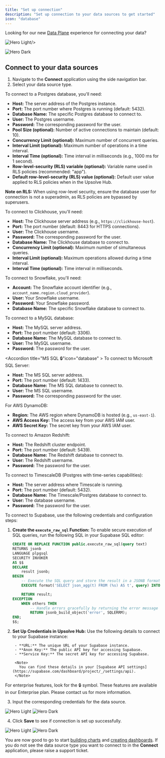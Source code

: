 ```yaml
---
title: "Set up connection"
description: "Set up connection to your data sources to get started"
icon: "database"
---
```


Looking for our new [Data Plane](/integrations/introduction) experience for connecting your data?

<Frame>
<img
  className="block dark:hidden"
  src="/images/data-connection/data-connection-hero.png"
  alt="Hero Light"

/>

<img
  className="hidden dark:block"
  src="/images/data-connection/data-connection-hero-dark.png"
  alt="Hero Dark"
/>
</Frame>

## Connect to your data sources

1. Navigate to the **Connect** application using the side navigation bar.
2. Select your data source type.

<AccordionGroup>

<Accordion title="Postgres" icon="database">
To connect to a Postgres database, you'll need:

- **Host:** The server address of the Postgres instance.
- **Port:** The port number where Postgres is running (default: 5432).
- **Database Name:** The specific Postgres database to connect to.
- **User:** The Postgres username.
- **Password:** The corresponding password for the user.
- **Pool Size (optional):** Number of active connections to maintain (default: 10).
- **Concurrency Limit (optional):** Maximum number of concurrent queries.
- **Interval Limit (optional):** Maximum number of operations in a time interval.
- **Interval Time (optional):** Time interval in milliseconds (e.g., 1000 ms for 1 second).
- **Row-level-security (RLS) variable (optional):** Variable name used in RLS policies (recommended: "app").
- **Default row-level-security (RLS) value (optional):** Default user value applied to RLS policies when in the Upsolve Hub.

**Note on RLS:** When using row-level security, ensure the database user for connection is not a superadmin, as RLS policies are bypassed by superusers.

</Accordion>

<Accordion title="Clickhouse" icon="database">
To connect to Clickhouse, you'll need:

- **Host:** The Clickhouse server address (e.g., `https://clickhouse-host`).
- **Port:** The port number (default: 8443 for HTTPS connections).
- **User:** The Clickhouse username.
- **Password:** The corresponding password for the user.
- **Database Name:** The Clickhouse database to connect to.
- **Concurrency Limit (optional):** Maximum number of simultaneous queries.
- **Interval Limit (optional):** Maximum operations allowed during a time interval.
- **Interval Time (optional):** Time interval in milliseconds.

</Accordion>

<Accordion title="Snowflake 🔒" icon="database" >
To connect to Snowflake, you'll need:

- **Account:** The Snowflake account identifier (e.g., `account_name.region.cloud_provider`).
- **User:** Your Snowflake username.
- **Password:** Your Snowflake password.
- **Database Name:** The specific Snowflake database to connect to.

</Accordion>

<Accordion title="MySQL 🔒" icon="database" >
To connect to a MySQL database:

- **Host:** The MySQL server address.
- **Port:** The port number (default: 3306).
- **Database Name:** The MySQL database to connect to.
- **User:** The MySQL username.
- **Password:** The password for the user.

</Accordion>

<Accordion title="MS SQL 🔒"icon="database" >
To connect to Microsoft SQL Server:

- **Host:** The MS SQL server address.
- **Port:** The port number (default: 1433).
- **Database Name:** The MS SQL database to connect to.
- **User:** The MS SQL username.
- **Password:** The corresponding password for the user.

</Accordion>

<Accordion title="DynamoDB 🔒" icon="database" >
For AWS DynamoDB:

- **Region:** The AWS region where DynamoDB is hosted (e.g., `us-east-1`).
- **AWS Access Key:** The access key from your AWS IAM user.
- **AWS Secret Key:** The secret key from your AWS IAM user.

</Accordion>

<Accordion title="Redshift 🔒" icon="database" >
To connect to Amazon Redshift:

- **Host:** The Redshift cluster endpoint.
- **Port:** The port number (default: 5439).
- **Database Name:** The Redshift database to connect to.
- **User:** The Redshift username.
- **Password:** The password for the user.

</Accordion>

<Accordion title="Timescale 🔒" icon="database">
To connect to TimescaleDB (Postgres with time-series capabilities):

- **Host:** The server address where Timescale is running.
- **Port:** The port number (default: 5432).
- **Database Name:** The Timescale/Postgres database to connect to.
- **User:** The database username.
- **Password:** The password for the user.

</Accordion>

<Accordion title="Supabase 🔒" icon="database">
To connect to Supabase, use the following credentials and configuration steps:

1.  **Create the `execute_raw_sql` Function:**
    To enable secure execution of SQL queries, run the following SQL in your Supabase SQL editor:

    ```sql
    CREATE OR REPLACE FUNCTION public.execute_raw_sql(query text)
    RETURNS jsonb
    LANGUAGE plpgsql
    SECURITY INVOKER
    AS $$
    DECLARE
        result jsonb;
    BEGIN
        -- Execute the SQL query and store the result in a JSONB format
        EXECUTE format('SELECT json_agg(t) FROM (%s) AS t', query) INTO result;

        RETURN result;
    EXCEPTION
        WHEN others THEN
            -- Handle errors gracefully by returning the error message in JSON
            RETURN jsonb_build_object('error', SQLERRM);
    END;
    $$;
    ```

2.  **Set Up Credentials in Upsolve Hub:**
    Use the following details to connect to your Supabase instance:

         - **URL:** The unique URL of your Supabase instance.
         - **Anon Key:** The public API key for accessing Supabase.
         - **Service Key:** The secret API key for accessing Supabase.

         <Note>
           You can find these details in your [Supabase API settings](https://supabase.com/dashboard/project/_/settings/api).
         </Note>

</Accordion>

</AccordionGroup>

<Note>
  For enterprise features, look for the 🔒 symbol. These features are available
  in our Enterprise plan. Please contact us for more information.
</Note>

3. Input the corresponding credentials for the data source.

 <Frame>

  <img
  className="block dark:hidden"
  src="/images/data-connection-images/connect.png"
  alt="Hero Light"
/>
<img
  className="hidden dark:block"
  src="/images/data-connection-images/connect-dark.png"
  alt="Hero Dark"
/>
 </Frame>

4. Click **Save** to see if connection is set up successfully.

 <Frame>

  <img
  className="block dark:hidden"
  src="/images/data-connection-images/metadata.png"
  alt="Hero Light"
/>
<img
  className="hidden dark:block"
  src="/images/data-connection-images/metadata-dark.png"
  alt="Hero Dark"
/>
 </Frame>

You are now good to go to start [building charts](/charts/create-chart) and [creating dashboards](/dashboards/create-dashboard).
If you do not see the data source type you want to connect to in the **Connect** application, please raise a support ticket.
